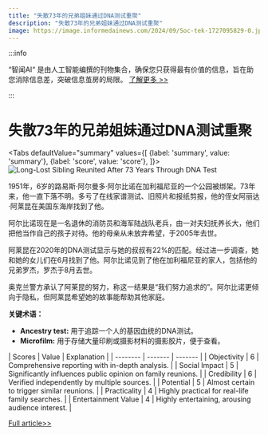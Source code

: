 ```yaml
---
title: "失散73年的兄弟姐妹通过DNA测试重聚"
description: "失散73年的兄弟姐妹通过DNA测试重聚"
image: https://image.informedainews.com/2024/09/Soc-tek-1727095829-0.jpg
---
```



:::info

“智闻AI“ 是由人工智能编撰的刊物集合，确保您只获得最有价值的信息，旨在助您消除信息差，突破信息茧房的局限。  [了解更多 >>](/)

:::

# 失散73年的兄弟姐妹通过DNA测试重聚


<Tabs
	defaultValue="summary"
	values={[
	{label: 'summary', value: 'summary'},
	{label: 'score', value: 'score'},
]}>
<TabItem value="summary">
<img
  src="https://image.informedainews.com/2024/09/Soc-tek-1727095829-0.jpg"
  alt="Long-Lost Sibling Reunited After 73 Years Through DNA Test"
/>



1951年，6岁的路易斯·阿尔曼多·阿尔比诺在加利福尼亚的一个公园被绑架。73年来，他一直下落不明。多亏了在线家谱测试、旧照片和报纸剪报，他的侄女阿丽达·阿莱昆在美国东海岸找到了他。

阿尔比诺现在是一名退休的消防员和海军陆战队老兵，由一对夫妇抚养长大，他们把他当作自己的孩子对待。他的母亲从未放弃希望，于2005年去世。

阿莱昆在2020年的DNA测试显示与她的叔叔有22%的匹配。经过进一步调查，她和她的女儿们在6月找到了他。阿尔比诺见到了他在加利福尼亚的家人，包括他的兄弟罗杰，罗杰于8月去世。

奥克兰警方承认了阿莱昆的努力，称这一结果是“我们努力追求的”。阿尔比诺更倾向于隐私，但阿莱昆希望她的故事能帮助其他家庭。

**关键术语：**
- **Ancestry test:** 用于追踪一个人的基因血统的DNA测试。
- **Microfilm:** 用于存储大量印刷或摄影材料的摄影胶片，便于查看。
</TabItem>
<TabItem value="score">
	| Scores     | Value   | Explanation |
	| -------- | ------- | ------- |
	| Objectivity  | 6    | Comprehensive reporting with in-depth analysis.    |
	| Social Impact | 5     | Significantly influences public opinion on family reunions.    |
	| Credibility    | 6    | Verified independently by multiple sources.    |
	| Potential    | 5    | Almost certain to trigger similar reunions.    |
	| Practicality    | 4    | Highly practical for real-life family searches.    |
	| Entertainment Value    | 4    | Highly entertaining, arousing audience interest.    |
</TabItem>
</Tabs>

[Full article>>](https://www.theguardian.com/us-news/2024/sep/23/luis-armando-albino-abducted-six-year-old-oakland-found)

